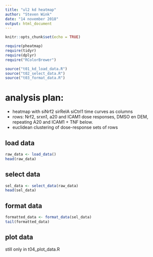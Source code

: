```yaml
---
title: "ul2 kd heatmap"
author: "Steven Wink"
date: "14 november 2018"
output: html_document
---
```


```r
knitr::opts_chunk$set(echo = TRUE)
```

```r
require(pheatmap)
require(tidyr)
require(dplyr)
require("RColorBrewer")
```

```r

source("t01_kd_load_data.R")
source("t02_select_data.R")
source("t03_format_data.R")

```


# analysis plan:  
* heatmap with siNrf2 sirRelA siCtrl1 time curves as columns
* rows: Nrf2, srxn1, a20 and ICAM1 dose responses, DMSO en DEM, repeating A20 and ICAM1 + TNF below.
* euclidean clustering of dose-response sets of rows  

## load data  
```r

raw_data <- load_data()
head(raw_data)

```


## select data  
```r
sel_data <- select_data(raw_data)
head(sel_data)
```


## format data
```r
formatted_data <- format_data(sel_data)
tail(formatted_data)

```

## plot data

still only in t04_plot_data.R




